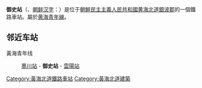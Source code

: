 {{朝鮮半島車站資訊
|公司色 = blue
|文字色 = 
|站名 = 御史站
|圖片 = 
|pxl = 
|圖片說明 =
|前一站 = [[墨川站|墨川]]
|前一站距離 = 
|後一站距離 = 
|後一站 = [[云阳站_(黄海南道)|雲陽]]
|所屬路線 = [[黃海青年线|黃海青年线]]
|距離 = 
|起點站 = [[沙里院青年站|沙里院青年站]]
|諺文 = 어사역	
|朝鮮漢字 = 御史驛
|文觀部式 = 
|馬-賴式 = Ŏsa-yŏk		
|副站名 = 
|車站編號 = 
|停站路線數 = 
|所屬公司 = [[朝鮮民主主義人民共和國鐵道省|朝鮮民主主義人民共和國鐵道省]]
|所在地 =[[黃海北道|黃海北道]][[銀波郡|銀波郡]]
|車站構造 = 地面车站
|月台配置 = 
|啟用年月日 =
|廢站年月日 = 
|上下車人次 = 
|統計年度 = 
|轉車 = 
|備註 = 
|全寬備註 = 
}}

'''御史站'''（{{lang-ko|'''어사역'''}}、[[朝鲜汉字|朝鲜汉字]]：{{lang|ko|御史驛}}）是位于[[朝鮮民主主義人民共和國|朝鮮民主主義人民共和國]][[黄海北道|黄海北道]][[銀波郡|銀波郡]]的一個鐵路車站。屬於[[黄海青年線|黄海青年線]]。

==邻近车站==
黃海青年线
:[[墨川站|墨川站]] - '''御史站''' - [[云阳站_(黄海南道)|雲陽站]]

{{黃海青年線}}

{{朝鲜铁路小作品}}

[[Category:黃海北道鐵路車站|Category:黃海北道鐵路車站]]
[[Category:黃海北道建築|Category:黃海北道建築]]